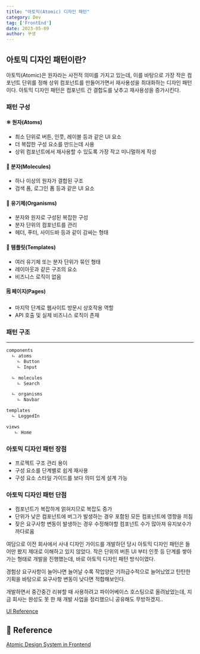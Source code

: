 ```yaml
---
title: "아토믹(Atomic) 디자인 패턴"
category: Dev
tag: ['FrontEnd']
date: 2023-05-09
author: 꾸생
---
```


## 아토믹 디자인 패턴이란?

아토믹(Atomic)은 원자라는 사전적 의미를 가지고 있는데, 이를 바탕으로 가장 작은 컴포넌트 단위를 정해 상위 컴포넌트를 만들어가면서 재사용성을 최대화하는 디자인 패턴이다. 아토믹 디자인 패턴은 컴포넌트 간 결합도를 낮추고 재사용성을 증가시킨다.

### 패턴 구성

#### ⚛️ 원자(Atoms)

- 최소 단위로 버튼, 인풋, 레이블 등과 같은 UI 요소
- 더 복잡한 구성 요소를 만드는데 사용
- 상위 컴포넌트에서 재사용할 수 있도록 가장 작고 미니멀하게 작성

#### 🫧 분자(**Molecules)**

- 하나 이상의 원자가 결합된 구조
- 검색 폼, 로그인 폼 등과 같은 UI 요소

#### 🦠 유기체(**Organisms)**

- 분자와 원자로 구성된 복잡한 구성
- 분자 단위의 컴포넌트를 관리
- 헤더, 푸터, 사이드바 등과 같이 감싸는 형태

#### 🐛 템플릿(**Templates**)

- 여러 유기체 또는 분자 단위가 묶인 형태
- 레이아웃과 같은 구조의 요소
- 비즈니스 로직이 없음

#### 🗒️ 페이지(Pages)

- 마지막 단계로 웹사이트 방문시 상호작용 역할
- API 호출 및 실제 비즈니스 로직이 존재

### 패턴 구조

---

```bash
components
  ㄴ atoms
    ㄴ Button
    ㄴ Input

  ㄴ molecules
    ㄴ Search

  ㄴ organisms
    ㄴ Navbar

templates
  ㄴ LoggedIn

views
   ㄴ Home
```

### 아토믹 디자인 패턴 장점

- 프로젝트 구조 관리 용이
- 구성 요소를 단계별로 쉽게 재사용
- 구성 요소 스타일 가이드를 보다 의미 있게 설계 가능

### 아토믹 디자인 패턴 단점

- 컴포넌트가 복잡하게 얽혀지므로 복잡도 증가
- 단위가 낮은 컴포넌트에 버그가 발생하는 경우 포함된 모든 컴포넌트에 영향을 끼침
- 잦은 요구사항 변동이 발생하는 경우 수정해야할 컴포넌트 수가 많아져 유지보수가 까다로움


여담으로 이전 회사에서 사내 디자인 가이드를 개발하던 당시 아토믹 디자인 패턴은 들어만 봤지 제대로 이해하고 있지 않았다. 작은 단위의 버튼 UI 부터 인풋 등 단계를 쌓아가는 형태로 개발을 진행했는데, 바로 아토믹 디자인 패턴 방식이였다.

경험상 요구사항이 늘어나면 늘어날 수록 작업양은 기하급수적으로 늘어났었고 탄탄한 기획을 바탕으로 요구사항 변동이 낮다면 적합해보인다.

개발하면서 중간중간 리뷰할 때 사용하려고 파이어베이스 호스팅으로 올려놨었는데, 지금 회사는 완성도 못 한 채 개발 사업을 정리했으니 공유해도 무방하겠지..

[UI Reference](https://ic-ui-88fce.web.app/)

## 📌 Reference

[Atomic Design System in Frontend](https://medium.com/yemeksepeti-teknoloji/atomic-design-system-in-frontend-bdbb919290b4)
